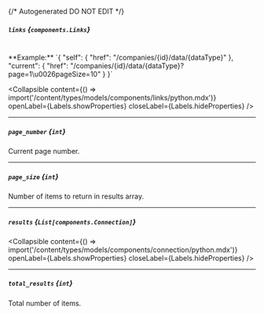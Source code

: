 {/* Autogenerated DO NOT EDIT  */}

##### `links` *{`components.Links`}*
<br/>
**Example:** `{
"self": {
"href": "/companies/{id}/data/{dataType}"
},
"current": {
"href": "/companies/{id}/data/{dataType}?page=1\u0026pageSize=10"
}
}`

<Collapsible content={() => import('/content/types/models/components/links/python.mdx')} openLabel={Labels.showProperties} closeLabel={Labels.hideProperties} />


---
##### `page_number` *{`int`}*
Current page number.

---
##### `page_size` *{`int`}*
Number of items to return in results array.

---
##### `results` *{`List[components.Connection]`}*

<Collapsible content={() => import('/content/types/models/components/connection/python.mdx')} openLabel={Labels.showProperties} closeLabel={Labels.hideProperties} />


---
##### `total_results` *{`int`}*
Total number of items.


